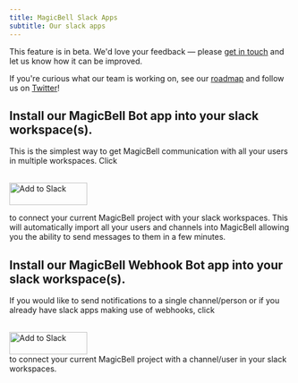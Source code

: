 ```yaml
---
title: MagicBell Slack Apps
subtitle: Our slack apps
---
```


<Note className="text-darkPurple bg-lightPurple/5 border-none text-lg">
This feature is in beta. We'd love your feedback — please <a href="mailto:hello@magicbell.com">get in touch</a> and let us know how it can be improved.

If you're curious what our team is working on, see our <a href="https://roadmap.magicbell.community/">roadmap</a> and follow us on <a href="https://twitter.com/magicbell_io">Twitter</a>!
</Note>

## Install our MagicBell Bot app into your slack workspace(s).

This is the simplest way to get MagicBell communication with all your users in multiple workspaces. Click

<br />
<a href="https://slack.com/oauth/v2/authorize?client_id=904206676034.3112841272850&scope=channels:read,chat:write,chat:write.public,im:write,users:read,users:read.email&user_scope=">
  <img
    alt="Add to Slack"
    height="40"
    width="139"
    src="https://platform.slack-edge.com/img/add_to_slack.png"
    srcSet="https://platform.slack-edge.com/img/add_to_slack.png 1x, https://platform.slack-edge.com/img/add_to_slack@2x.png 2x"
  />
</a>
<br />

to connect your current MagicBell project with your slack workspaces. This will automatically import all your users and channels into MagicBell allowing you the ability to send messages to them in a few minutes.

## Install our MagicBell Webhook Bot app into your slack workspace(s).

If you would like to send notifications to a single channel/person or if you already have slack apps making use of webhooks, click

<br />
<a href="https://slack.com/oauth/v2/authorize?client_id=904206676034.3115367504932&scope=incoming-webhook&user_scope=">
  <img
    alt="Add to Slack"
    height="40"
    width="139"
    src="https://platform.slack-edge.com/img/add_to_slack.png"
    srcSet="https://platform.slack-edge.com/img/add_to_slack.png 1x, https://platform.slack-edge.com/img/add_to_slack@2x.png 2x"
  />
</a>
<br />
to connect your current MagicBell project with a channel/user in your slack workspaces.
